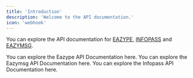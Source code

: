 ---
title: 'Introduction'
description: 'Welcome to the API documentation.'
icon: 'webhook'
---

You can explore the API documentation for [EAZYPE](https://eazype.com), [INFOPASS](https://infopass.in) and [EAZYMSG](https://eazymsg.com).


<CardGroup cols={2}>
  <Card title="Eazype API documentation" icon="link" href="eazype-api/introduction" arrow="true" cta="Click here">
    You can explore the Eazype API Documentation here.
  </Card>
  <Card title="Eazymsg API documentation" icon="link" href="eazymsg-api/introduction" arrow="true" cta="Click here">
    You can explore the Eazymsg API Documentation here.
  </Card>
  <Card title="Infopass API documentation" icon="link" href="infopass-api/introduction" arrow="true" cta="Click here">
    You can explore the Infopass API Documentation here.
  </Card>
</CardGroup>

